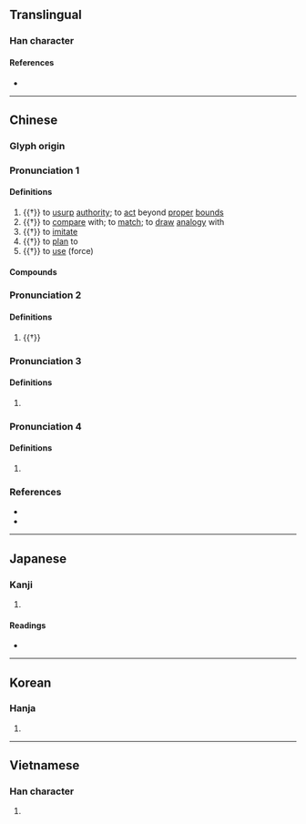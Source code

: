 {{character info/new}}
==Translingual==

===Han character===
{{Han char|rn=9|rad=人|as=14|sn=16|four=27281|canj=OPKO|ids=⿰亻疑}}

====References====
* {{Han ref|kx=0120.050|dkj=01233|dj=0253.200|hdz=10231.090|uh=5117|ud=20759|bh=E8F6|bd=59638}}

----
==Chinese==
{{zh-forms}}

===Glyph origin===
{{Han etym}}

===Pronunciation 1===
{{zh-pron
|m=nǐ
|c=ji5
|mc=1
|oc=3
|cat=
}}

====Definitions====
{{zh-hanzi}}

# {{†}} to [[usurp]] [[authority]]; to [[act]] beyond [[proper]] [[bound]]s
# {{†}} to [[compare]] with; to [[match]]; to [[draw]] [[analogy]] with
# {{†}} to [[imitate]]
# {{†}} to [[plan]] to
# {{†}} to [[use]] (force)

====Compounds====
{{zh-der|儗儗:nǐnǐ|僭儗}}

===Pronunciation 2===
{{zh-pron
|m=yí
|cat=
}}

====Definitions====
{{zh-hanzi}}

# {{†}} {{zh-alt-form|疑|to [[doubt]]; to be [[puzzle]]d}}

===Pronunciation 3===
{{zh-pron
|m=yì
|c=ji6
|mc=2
|oc=4
|cat=
}}

====Definitions====
{{zh-hanzi}}

# {{zh-only|佁儗||儗儗|yìyì}}

===Pronunciation 4===
{{zh-pron
|m=ài
|mc=3+4
|oc=1+2
|cat=
}}

====Definitions====
{{zh-hanzi}}

# {{zh-only|儓儗}}

===References===
* {{R:twedu|B00184}}
* {{R:yue:mfccd}}

----

==Japanese==

===Kanji===
{{ja-kanji|grade=|rs=人14}}

# {{defn|lang=ja|sort=人14}}

====Readings====
* {{ja-readings|on=[[ぎ]] (gi), [[かい]] (kai)|kun=[[なぞらえる]] (nazoraeru), [[くらべる]] (kuraberu)}}

----

==Korean==

===Hanja===
{{ko-hanja|hangeul=의|rv=ui|mr=ŭi}}

# {{defn|lang=ko|sort=人14}}

----

==Vietnamese==

===Han character===
{{vi-readings|rs=人14| hanviet = nghì, nghỉ, nghĩ}}

# {{defn|lang=vi|sort=人14}}